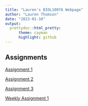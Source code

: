 ```yaml
---
title: "Lauren's BIOL1007A Webpage"
author: "Lauren Thomson"
date: "2023-01-10"
output:
  prettydoc::html_pretty:
      theme: cayman
      highlight: github
---
```


## Assignments 

[Assignment 1](assignment_1.html)

[Assignment 2](assignment_2.html)

[Assignment 3](assignment_3.html)

[Weekly Assignment 1](weekly-assignment-1.html)